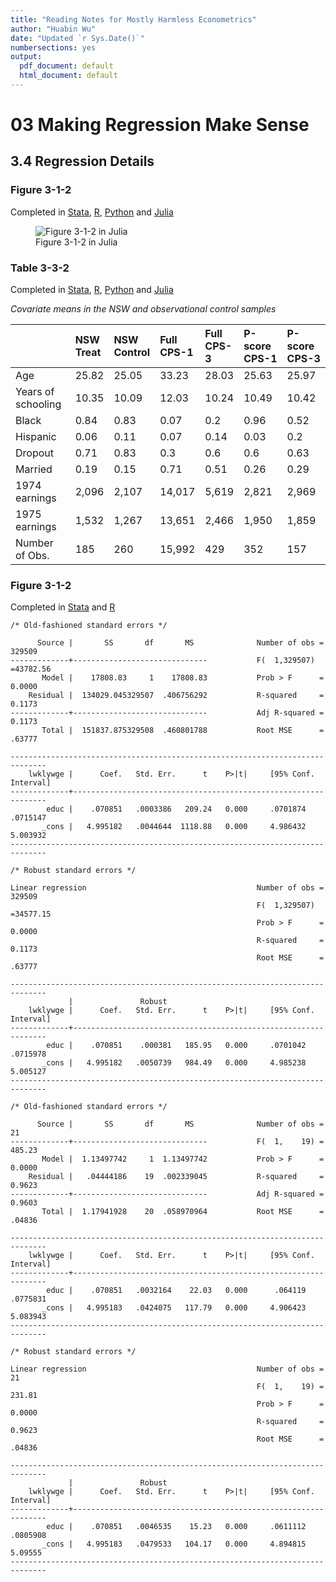 ```yaml
---
title: "Reading Notes for Mostly Harmless Econometrics"
author: "Huabin Wu"
date: "Updated `r Sys.Date()`"
numbersections: yes
output:
  pdf_document: default
  html_document: default
---
```

# 03 Making Regression Make Sense
## 3.4 Regression Details

### Figure 3-1-2
Completed in [Stata](Figure%203-1-2.do), [R](Figure%203-1-2.r), [Python](Figure%203-1-2.py) and [Julia](Figure%203-1-2.jl)

![Figure 3-1-2 in Julia](https://github.com/vikjam/mostly-harmless-replication/blob/master/03%20Making%20Regression%20Make%20Sense/Figure%203-1-2-Julia.png?raw=true)

### Table 3-3-2
Completed in [Stata](Table%203-3-2.do), [R](Table%203-3-2.r), [Python](Table%203-3-2.py) and [Julia](Table%203-3-2.jl)

_Covariate means in the NSW and observational control samples_

|                   |NSW Treat |NSW Control |Full CPS-1 |Full CPS-3 |P-score CPS-1 |P-score CPS-3 |
|:------------------|:---------|:-----------|:----------|:----------|:-------------|:-------------|
|Age                |25.82     |25.05       |33.23      |28.03      |25.63         |25.97         |
|Years of schooling |10.35     |10.09       |12.03      |10.24      |10.49         |10.42         |
|Black              |0.84      |0.83        |0.07       |0.2        |0.96          |0.52          |
|Hispanic           |0.06      |0.11        |0.07       |0.14       |0.03          |0.2           |
|Dropout            |0.71      |0.83        |0.3        |0.6        |0.6           |0.63          |
|Married            |0.19      |0.15        |0.71       |0.51       |0.26          |0.29          |
|1974 earnings      |2,096     |2,107       |14,017     |5,619      |2,821         |2,969         |
|1975 earnings      |1,532     |1,267       |13,651     |2,466      |1,950         |1,859         |
|Number of Obs.     |185       |260         |15,992     |429        |352           |157           |

### Figure 3-1-2
Completed in [Stata](Figure%203-1-3.do) and [R](Figure%203-1-3.r)

```
/* Old-fashioned standard errors */

      Source |       SS       df       MS              Number of obs =  329509
-------------+------------------------------           F(  1,329507) =43782.56
       Model |    17808.83     1    17808.83           Prob > F      =  0.0000
    Residual |  134029.045329507  .406756292           R-squared     =  0.1173
-------------+------------------------------           Adj R-squared =  0.1173
       Total |  151837.875329508  .460801788           Root MSE      =  .63777

------------------------------------------------------------------------------
    lwklywge |      Coef.   Std. Err.      t    P>|t|     [95% Conf. Interval]
-------------+----------------------------------------------------------------
        educ |    .070851   .0003386   209.24   0.000     .0701874    .0715147
       _cons |   4.995182   .0044644  1118.88   0.000     4.986432    5.003932
------------------------------------------------------------------------------

/* Robust standard errors */

Linear regression                                      Number of obs =  329509
                                                       F(  1,329507) =34577.15
                                                       Prob > F      =  0.0000
                                                       R-squared     =  0.1173
                                                       Root MSE      =  .63777

------------------------------------------------------------------------------
             |               Robust
    lwklywge |      Coef.   Std. Err.      t    P>|t|     [95% Conf. Interval]
-------------+----------------------------------------------------------------
        educ |    .070851    .000381   185.95   0.000     .0701042    .0715978
       _cons |   4.995182   .0050739   984.49   0.000     4.985238    5.005127
------------------------------------------------------------------------------

/* Old-fashioned standard errors */

      Source |       SS       df       MS              Number of obs =      21
-------------+------------------------------           F(  1,    19) =  485.23
       Model |  1.13497742     1  1.13497742           Prob > F      =  0.0000
    Residual |   .04444186    19  .002339045           R-squared     =  0.9623
-------------+------------------------------           Adj R-squared =  0.9603
       Total |  1.17941928    20  .058970964           Root MSE      =  .04836

------------------------------------------------------------------------------
    lwklywge |      Coef.   Std. Err.      t    P>|t|     [95% Conf. Interval]
-------------+----------------------------------------------------------------
        educ |    .070851   .0032164    22.03   0.000      .064119    .0775831
       _cons |   4.995183   .0424075   117.79   0.000     4.906423    5.083943
------------------------------------------------------------------------------

/* Robust standard errors */

Linear regression                                      Number of obs =      21
                                                       F(  1,    19) =  231.81
                                                       Prob > F      =  0.0000
                                                       R-squared     =  0.9623
                                                       Root MSE      =  .04836

------------------------------------------------------------------------------
             |               Robust
    lwklywge |      Coef.   Std. Err.      t    P>|t|     [95% Conf. Interval]
-------------+----------------------------------------------------------------
        educ |    .070851   .0046535    15.23   0.000     .0611112    .0805908
       _cons |   4.995183   .0479533   104.17   0.000     4.894815     5.09555
------------------------------------------------------------------------------
```
